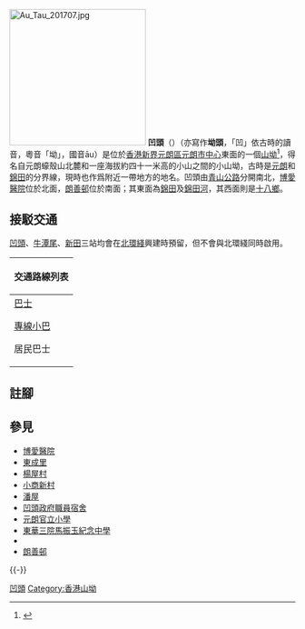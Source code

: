 {{otheruses|subject=香港元朗區的凹頭|other=香港西貢區又寫作凹頭的一個鄉村|澳頭村}}
[[File:Au_Tau_201707.jpg|240px]]
'''凹頭'''（{{lang-en|Au Tau}}）（亦寫作'''坳頭'''，「凹」依古時的讀音，粵音「坳」，國音āu）是位於[[香港|香港]][[新界|新界]][[元朗區|元朗區]][[元朗市中心|元朗市中心]]東面的一個[[山坳|山坳]]<ref>{{cite web |url=http://news.gov.hk/tc/category/infrastructureandlogistics/051221/html/051221tc06001.htm |title=錦田凹頭污水工程09年完竣 |date=2005-12-21|accessdate=2009-01-02 |deadurl=yes |archiveurl=https://web.archive.org/web/20090209061635/http://news.gov.hk/tc/category/infrastructureandlogistics/051221/html/051221tc06001.htm |archivedate=2009-02-09 }}</ref>，得名自元朗蠔殼山北麓和一座海拔約四十一米高的小山之間的小山坳，古時是[[元朗|元朗]]和[[錦田|錦田]]的分界線，現時也作爲附近一帶地方的地名。凹頭由[[青山公路|青山公路]]分開南北，[[博愛醫院_(香港)|博愛醫院]]位於北面，[[朗善邨|朗善邨]]位於南面；其東面為[[錦田|錦田]]及[[錦田河|錦田河]]，其西面則是[[十八鄉|十八鄉]]。

==接駁交通==
[[凹頭站|凹頭]]、[[牛潭尾站|牛潭尾]]、[[新田站_(香港)|新田]]三站均會在[[北環綫|北環綫]]興建時預留，但不會與北環綫同時啟用。
{| class="mw-collapsible mw-collapsed wikitable" style="background:white; margin: 0 auto; width: auto;"  
! 交通路線列表
|-
|
;[[香港巴士|巴士]]
{{九龍新界巴士簡單列表|54|64K|68|68E|68F|77K|268M|N269|K74}}
{{過海隧道巴士簡單列表|976|N368}}
{{大嶼山巴士簡單列表|A36|E36|E36P|NA36}}
;[[香港小巴|專線小巴]]
{{新界專線小巴簡單列表|36|37|38|71|72|75|76|601|602|603|608|609|609B|620}}
;居民巴士
{{新界居民巴士簡單列表|NR93}}
|}

== 註腳 ==
{{reflist}}

== 參見 ==
* [[博愛醫院_(香港)|博愛醫院]]
* [[東成里|東成里]]
* [[楊屋村_(十八鄉)|楊屋村]]
* [[小商新村|小商新村]]
* [[潘屋|潘屋]]
* [[凹頭政府職員宿舍|凹頭政府職員宿舍]]
* [[元朗官立小學|元朗官立小學]]
* [[東華三院馬振玉紀念中學|東華三院馬振玉紀念中學]]
*
* [[朗善邨|朗善邨]]

{{-}}
{{元朗區}}

{{HK-geo-stub}}
[[Category:凹頭|]]
[[Category:香港山坳|Category:香港山坳]]